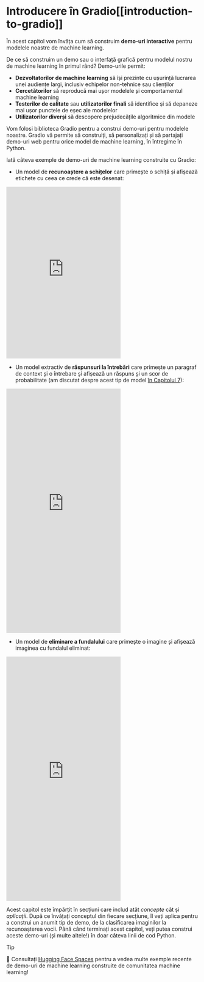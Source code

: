 # Introducere în Gradio[[introduction-to-gradio]]

<CourseFloatingBanner
    chapter={9}
    classNames="absolute z-10 right-0 top-0"
/>

În acest capitol vom învăța cum să construim **demo-uri interactive** pentru modelele noastre de machine learning.

De ce să construim un demo sau o interfață grafică pentru modelul nostru de machine learning în primul rând? Demo-urile permit:

- **Dezvoltatorilor de machine learning** să își prezinte cu ușurință lucrarea unei audiențe largi, inclusiv echipelor non-tehnice sau clienților
- **Cercetătorilor** să reproducă mai ușor modelele și comportamentul machine learning
- **Testerilor de calitate** sau **utilizatorilor finali** să identifice și să depaneze mai ușor punctele de eșec ale modelelor
- **Utilizatorilor diverși** să descopere prejudecățile algoritmice din modele

Vom folosi biblioteca Gradio pentru a construi demo-uri pentru modelele noastre. Gradio vă permite să construiți, să personalizați și să partajați demo-uri web pentru orice model de machine learning, în întregime în Python.

Iată câteva exemple de demo-uri de machine learning construite cu Gradio:

* Un model de **recunoaștere a schițelor** care primește o schiță și afișează etichete cu ceea ce crede că este desenat:

<iframe src="https://course-demos-draw2.hf.space" frameBorder="0" height="450" title="Gradio app" class="container p-0 flex-grow space-iframe" allow="accelerometer; ambient-light-sensor; autoplay; battery; camera; document-domain; encrypted-media; fullscreen; geolocation; gyroscope; layout-animations; legacy-image-formats; magnetometer; microphone; midi; oversized-images; payment; picture-in-picture; publickey-credentials-get; sync-xhr; usb; vr ; wake-lock; xr-spatial-tracking" sandbox="allow-forms allow-modals allow-popups allow-popups-to-escape-sandbox allow-same-origin allow-scripts allow-downloads"></iframe>

* Un model extractiv de **răspunsuri la întrebări** care primește un paragraf de context și o întrebare și afișează un răspuns și un scor de probabilitate (am discutat despre acest tip de model [în Capitolul 7](/course/chapter7/7)):

<iframe src="https://course-demos-question-answering-simple.hf.space" frameBorder="0" height="640" title="Gradio app" class="container p-0 flex-grow space-iframe" allow="accelerometer; ambient-light-sensor; autoplay; battery; camera; document-domain; encrypted-media; fullscreen; geolocation; gyroscope; layout-animations; legacy-image-formats; magnetometer; microphone; midi; oversized-images; payment; picture-in-picture; publickey-credentials-get; sync-xhr; usb; vr ; wake-lock; xr-spatial-tracking" sandbox="allow-forms allow-modals allow-popups allow-popups-to-escape-sandbox allow-same-origin allow-scripts allow-downloads"></iframe>

* Un model de **eliminare a fundalului** care primește o imagine și afișează imaginea cu fundalul eliminat:

<iframe src="https://course-demos-remove-bg-original.hf.space" frameBorder="0" height="640" title="Gradio app" class="container p-0 flex-grow space-iframe" allow="accelerometer; ambient-light-sensor; autoplay; battery; camera; document-domain; encrypted-media; fullscreen; geolocation; gyroscope; layout-animations; legacy-image-formats; magnetometer; microphone; midi; oversized-images; payment; picture-in-picture; publickey-credentials-get; sync-xhr; usb; vr ; wake-lock; xr-spatial-tracking" sandbox="allow-forms allow-modals allow-popups allow-popups-to-escape-sandbox allow-same-origin allow-scripts allow-downloads"></iframe>

Acest capitol este împărțit în secțiuni care includ atât _concepte_ cât și _aplicații_. După ce învățați conceptul din fiecare secțiune, îl veți aplica pentru a construi un anumit tip de demo, de la clasificarea imaginilor la recunoașterea vocii. Până când terminați acest capitol, veți putea construi aceste demo-uri (și multe altele!) în doar câteva linii de cod Python.

> [!TIP]
> 👀 Consultați <a href="https://huggingface.co/spaces" target="_blank">Hugging Face Spaces</a> pentru a vedea multe exemple recente de demo-uri de machine learning construite de comunitatea machine learning! 